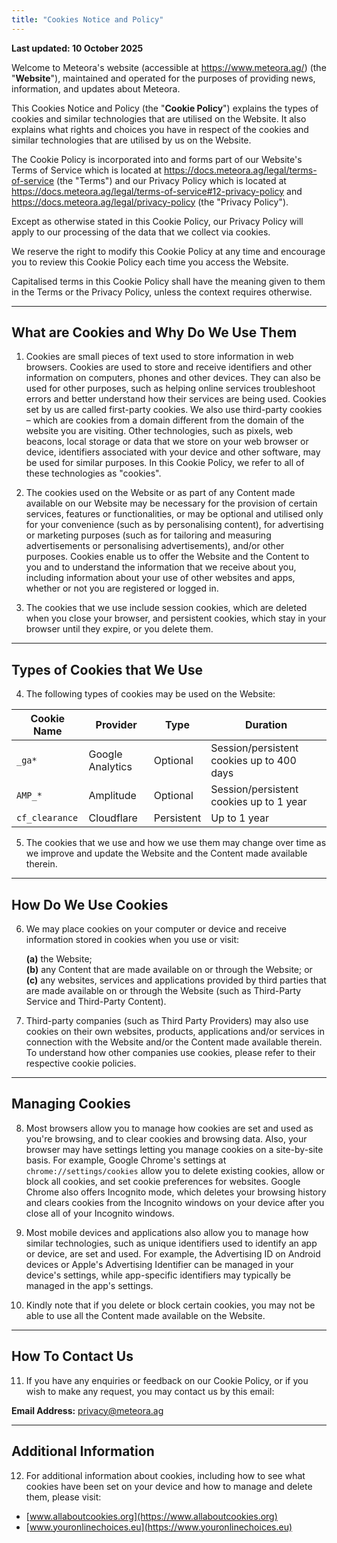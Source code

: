 ```yaml
---
title: "Cookies Notice and Policy"
---
```


**Last updated: 10 October 2025**

Welcome to Meteora's website (accessible at https://www.meteora.ag/) (the "**Website**"), maintained and operated for the purposes of providing news, information, and updates about Meteora. 

This Cookies Notice and Policy (the "**Cookie Policy**") explains the types of cookies and similar technologies that are utilised on the Website. It also explains what rights and choices you have in respect of the cookies and similar technologies that are utilised by us on the Website.

The Cookie Policy is incorporated into and forms part of our Website's Terms of Service which is located at https://docs.meteora.ag/legal/terms-of-service (the "Terms") and our Privacy Policy which is located at https://docs.meteora.ag/legal/terms-of-service#12-privacy-policy and https://docs.meteora.ag/legal/privacy-policy (the "Privacy Policy"). 

Except as otherwise stated in this Cookie Policy, our Privacy Policy will apply to our processing of the data that we collect via cookies.

We reserve the right to modify this Cookie Policy at any time and encourage you to review this Cookie Policy each time you access the Website.

Capitalised terms in this Cookie Policy shall have the meaning given to them in the Terms or the Privacy Policy, unless the context requires otherwise.

---

## What are Cookies and Why Do We Use Them

1. Cookies are small pieces of text used to store information in web browsers. Cookies are used to store and receive identifiers and other information on computers, phones and other devices. They can also be used for other purposes, such as helping online services troubleshoot errors and better understand how their services are being used. Cookies set by us are called first-party cookies. We also use third-party cookies – which are cookies from a domain different from the domain of the website you are visiting. Other technologies, such as pixels, web beacons, local storage or data that we store on your web browser or device, identifiers associated with your device and other software, may be used for similar purposes. In this Cookie Policy, we refer to all of these technologies as "cookies".

2. The cookies used on the Website or as part of any Content made available on our Website may be necessary for the provision of certain services, features or functionalities, or may be optional and utilised only for your convenience (such as by personalising content), for advertising or marketing purposes (such as for tailoring and measuring advertisements or personalising advertisements), and/or other purposes. Cookies enable us to offer the Website and the Content to you and to understand the information that we receive about you, including information about your use of other websites and apps, whether or not you are registered or logged in.

3. The cookies that we use include session cookies, which are deleted when you close your browser, and persistent cookies, which stay in your browser until they expire, or you delete them. 

---

## Types of Cookies that We Use

4. The following types of cookies may be used on the Website:

| Cookie Name | Provider | Type | Duration |
|-------------|----------|------|----------|
| `_ga*` | Google Analytics | Optional | Session/persistent cookies up to 400 days |
| `AMP_*` | Amplitude | Optional | Session/persistent cookies up to 1 year |
| `cf_clearance` | Cloudflare | Persistent | Up to 1 year |

5. The cookies that we use and how we use them may change over time as we improve and update the Website and the Content made available therein.

---

## How Do We Use Cookies

6. We may place cookies on your computer or device and receive information stored in cookies when you use or visit:<br />

   **(a)** the Website; <br/>
   **(b)** any Content that are made available on or through the Website; or <br/>
   **(c)** any websites, services and applications provided by third parties that are made available on or through the Website (such as Third-Party Service and Third-Party Content). <br/>

7. Third-party companies (such as Third Party Providers) may also use cookies on their own websites, products, applications and/or services in connection with the Website and/or the Content made available therein. To understand how other companies use cookies, please refer to their respective cookie policies.

---

## Managing Cookies

8. Most browsers allow you to manage how cookies are set and used as you're browsing, and to clear cookies and browsing data. Also, your browser may have settings letting you manage cookies on a site-by-site basis. For example, Google Chrome's settings at `chrome://settings/cookies` allow you to delete existing cookies, allow or block all cookies, and set cookie preferences for websites. Google Chrome also offers Incognito mode, which deletes your browsing history and clears cookies from the Incognito windows on your device after you close all of your Incognito windows.

9. Most mobile devices and applications also allow you to manage how similar technologies, such as unique identifiers used to identify an app or device, are set and used. For example, the Advertising ID on Android devices or Apple's Advertising Identifier can be managed in your device's settings, while app-specific identifiers may typically be managed in the app's settings.

10. Kindly note that if you delete or block certain cookies, you may not be able to use all the Content made available on the Website.


---

## How To Contact Us

11. If you have any enquiries or feedback on our Cookie Policy, or if you wish to make any request, you may contact us by this email:

**Email Address:** privacy@meteora.ag

---

## Additional Information

12. For additional information about cookies, including how to see what cookies have been set on your device and how to manage and delete them, please visit:

- [www.allaboutcookies.org](https://www.allaboutcookies.org)
- [www.youronlinechoices.eu](https://www.youronlinechoices.eu)